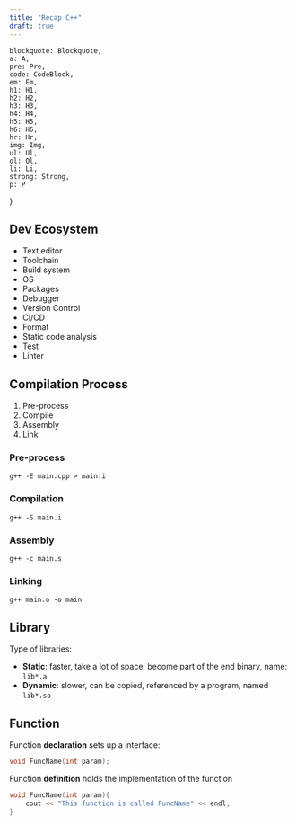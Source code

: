 ```yaml
---
title: "Recap C++"
draft: true
---
```


    blockquote: Blockquote,
    a: A,
    pre: Pre,
    code: CodeBlock,
    em: Em,
    h1: H1,
    h2: H2,
    h3: H3,
    h4: H4,
    h5: H5,
    h6: H6,
    hr: Hr,
    img: Img,
    ul: Ul,
    ol: Ol,
    li: Li,
    strong: Strong,
    p: P
}

## Dev Ecosystem

- Text editor
- Toolchain
- Build system
- OS
- Packages
- Debugger
- Version Control
- CI/CD
- Format
- Static code analysis
- Test
- Linter

## Compilation Process

1. Pre-process
2. Compile
3. Assembly
4. Link

### Pre-process

```
g++ -E main.cpp > main.i
```

### Compilation

```
g++ -S main.i
```

### Assembly

```
g++ -c main.s
```

### Linking

```
g++ main.o -o main
```

## Library

Type of libraries:
- **Static**: faster, take a lot of space, become part of the end binary, name: `lib*.a`
- **Dynamic**: slower, can be copied, referenced by a program, named `lib*.so`

## Function

Function **declaration** sets up a interface:

```cpp
void FuncName(int param);
```

Function **definition** holds the implementation of the function

```cpp
void FuncName(int param){
    cout << "This function is called FuncName" << endl;
}
```


